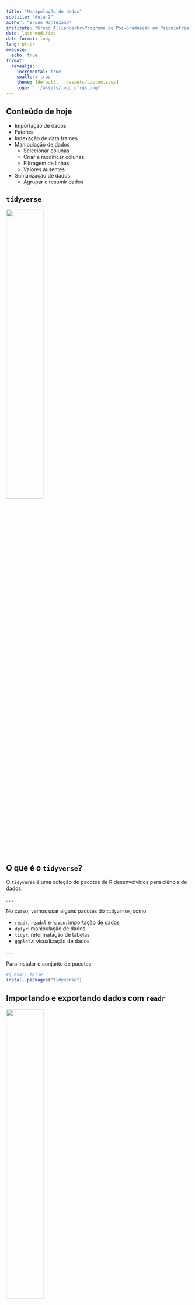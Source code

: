 ```yaml
---
title: "Manipulação de dados"
subtitle: "Aula 2"
author: "Bruno Montezano"
institute: "Grupo Alliance<br>Programa de Pós-Graduação em Psiquiatria e Ciências do Comportamento<br>Universidade Federal do Rio Grande do Sul"
date: last-modified
date-format: long
lang: pt-br
execute:
  echo: true
format:
  revealjs:
    incremental: true
    smaller: true
    theme: [default, ../assets/custom.scss]
    logo: "../assets/logo_ufrgs.png"
---
```


## Conteúdo de hoje

- Importação de dados
- Fatores
- Indexação de data frames
- Manipulação de dados
  - Selecionar colunas
  - Criar e modificar colunas
  - Filtragem de linhas
  - Valores ausentes
- Sumarização de dados
  - Agrupar e resumir dados
  
## `tidyverse`

![](../assets/logo_tidyverse.png){fig-align="center" width=45%}

## O que é o `tidyverse`?

O `tidyverse` é uma coleção de pacotes de R desenvolvidos para ciência de dados.

. . .

No curso, vamos usar alguns pacotes do `tidyverse`, como:

- `readr`, `readxl` e `haven`: importação de dados
- `dplyr`: manipulação de dados
- `tidyr`: reformatação de tabelas
- `ggplot2`: visualização de dados

. . .

Para instalar o conjunto de pacotes:

```r
#| eval: false
install.packages("tidyverse")
```

## Importando e exportando dados com `readr`

![](../assets/logo_readr.png){fig-align="center" width=45%}

## Caminhos

Um passo essencial na importação de dados é saber onde está o arquivo a ser importado.

. . .

Toda função vai exigir um **caminho**, ou seja, uma **string** que representa
o endereço do arquivo no computador.

. . .

Há duas formas de passar o caminho ao R: através de um **caminho absoluto**
ou **caminho relativo**.

. . .

Antes, vamos entender o que é o **diretório de trabalho**.

## Diretório de trabalho

O diretório de trabalho (*working directory*) é a pasta na qual o R vai
buscar os arquivos ao lê-los ou salvá-los.

. . .

Podemos descobrir que pasta é essa através da função `getwd()`:

```r
getwd()
```

A função retorna uma string com o caminho do seu diretório de trabalho.

. . .

O diretório de trabalho pode ser modificado através da função `setwd()`:

```r
#| eval: false
setwd("/home/bruno/Documents/Projects/Thesis")
```

## Caminhos absolutos

Caminhos absolutos são aqueles que iniciam na pasta raíz do seu computador.

. . .

Este é o caminho absoluto onde os slides desta aula foram produzidos:

```
"/home/bruno/dox/projects/r-workshop/slides/2_manipulacao"
```

. . .

Em computadores com Windows pode ter uma cara parecida com esta:

```
"C:/Users/Bruno/Documents/Projects/Thesis"
```

. . .

Na maioria dos casos, caminhos absolutos são **má prática**, pois deixam
o código irreprodutível. Se você trocar de computador ou passar o script para
outra pessoa rodar, o código não vai funcionar, pois o caminho absoluto para o
arquivo muito provavelmente será diferente.

## Caminhos relativos

Caminhos relativos são aqueles que iniciam no diretório de trabalho da sua
sessão.

. . .

O diretório de trabalho da sessão usada para produzir os slides é a pasta
`r-workshop`. Olhem o caminho absoluto no slide anterior. Logo, o caminho
relativo para a pasta onde os slides foram produzidos seria apenas
`slides/2_manipulacao`.

. . .

Trabalhar com **projetos no RStudio** ajuda bastante o uso de caminhos
relativos, pois nos incentiva a colocar todos os arquivos da análise dentro da
pasta do projeto. Projetos podem ser criados em *Arquivo > Novo Projeto...*

. . .

Assim, se você usar apenas caminhos relativos e compartilhar a pasta do projeto
com alguém, todos os caminhos existentes nos códigos continuarão a funcionar em
qualquer computador!

## Arquivos de texto delimitados

Uma das formas mais comuns de armazenar dados é em um arquivo de texto delimitado,
como por exemplo: valores separados por vírgula (**.csv**) ou valores separados
por tabulação (**.csv**).

:::: {.columns}

::: {.column width="50%"}
Aqui estão dados em **.csv**:

```
"id","diagnostico","sexo","idade"
001,"thb","masculino",34
002,"tdm","feminino",25
003,"tdm","masculino",19
004,"thb","feminino",31
005,"tdm","feminino",24
006,"thb","masculino",21
```
:::

::: {.column width="50%"}
E aqui estão dados em **.tsv**:

```
"id"	"diagnostico"	"sexo"	"idade"
001	"thb"	"masculino"	34
002	"tdm"	"feminino"	25
003	"tdm"	"masculino"	19
004	"thb"	"feminino"	31
005	"tdm"	"feminino"	24
006	"thb"	"masculino"	21
```

:::

::::

. . .

Ou poderíamos ter um arquivo em **.txt** separado por barras, por exemplo:

```
"id"/"diagnostico"/"sexo"/"idade"
001/"thb"/"masculino"/34
002/"tdm"/"feminino"/25
003/"tdm"/"masculino"/19
004/"thb"/"feminino"/31
005/"tdm"/"feminino"/24
006/"thb"/"masculino"/21
```


## `readr`


O pacote `readr` possui várias funções para carregar arquivos de texto delimitados:
`read_csv()`, `read_csv2()`, `read_tsv()` e `read_delim()`.

. . .

`readr` possui algumas vantagens:

- É mais rápido!
- Trabalha melhor com data e hora
- Barra de progresso para arquivos grandes

. . .

Também podemos exportar dados em `.csv`, por exemplo:

```r
#| eval: false
library(dados)
library(readr)

write_csv(
  x = pixar_bilheteria,
  file = "/home/bruno/tmp/dados_bilheteria.csv"
)
```

## `haven` e `readxl`

Na saúde, é comum trabalhar com dados provenientes de outros softwares.

. . .

Podemos usar algumas funções dos pacotes `haven` e `readxl` para lê-los:

- Arquivos do SPSS: `read_spss()` do pacote `haven`
- Arquivos do SAS: `read_sas()` do pacote `haven`
- Arquivos do Stata: `read_stata()` do pacote `haven`
- Arquivos do Excel: `read_xlsx()` do pacote `readxl`

. . .

Da mesma forma, podemos exportar dados em `.sav` (formato do SPSS):

```r
#| eval: false
library(dados)
library(haven)

write_sav(
  data = pixar_bilheteria,
  path = "/home/bruno/tmp/dados_bilheteria.sav"
)

```

## Pacote `dplyr`

![](../assets/logo_dplyr.png){fig-align="center" width=45%}

## `dplyr`

O pacote `dplyr` provê um conjunto de funções que nos ajudam nos problemas
mais comuns em manipulação de dados.

- `mutate()`: Adicionar ou modificar variáveis
- `select()`: Selecionar variáveis (colunas)
- `filter()`: Selecionar observações (linhas)
- `summarise()`: Reduzir múltiplos valores a um único resumo
- `arrange()`: Reordenar as observações (linhas)

. . .

O `dplyr` possibilita o uso da função `group_by()` para performar as operações
de forma agrupada.

. . .

Vamos ver cada uma destas funções separadamente.

## Mas antes, *pipes* (`|>`)

A maior parte das funções do `tidyverse` são construídas com o uso do
**pipe** (`|>`) em mente.

. . .

Os atalhos para inserir o pipe são:
`Ctrl + Shift + M` ou `⌘ + Shift + M`.

. . .

Os pipes pegam o objeto da *esquerda* e aplicam a função da *direita*.
Lemos como: "e então...".

```r
x <- c(2, 7, 40, 11, 21)

sqrt(sum(x)) # Somar valores do vetor x e tirar a raíz quadrada da soma

x |> sum() |> sqrt() # Mesmo cálculo, agora com pipe!
```

. . .

Os pipes nos poupam tempo de digitação, tornam o código legível e permitem o
encadeamento de funções como acima, por isso os usamos o tempo todo quando
manipulamos data frames.

## Usando pipe

Os pipes são mais legíveis quando temos cada função em uma nova linha.

. . .

```r
#| eval: false
pegue_estes_dados |> 
  aplicar_primeira_funcao(com = este_valor) |> 
  aplicar_proxima_funcao(usando = esse_valor) |> ...
```

. . .

O que estiver à esquerda do pipe (ou no exemplo, o que estiver acima) é repassado como
*primeiro argumento* da
função na direita (ou abaixo). Outros argumentos seguem à direita.

## Atribuindo valores ao usar pipe

Ao criar objetos provenientes da saída de funções encadeadas com pipe,
coloque o operador de atribuição (`<-`) no início.

```r
raiz_quadrada_da_soma <- x |> 
  sum() |> 
  sqrt()

raiz_quadrada_da_soma
```

. . .

Não importa o tamanho da cadeia de funções, eu recomendo que vocês realizem a
atribuição sempre no topo.

## Vamos colocar a mão na massa no `questionario`

`questionario` é uma base de dados disponibilizada no pacote `dados`.

```r
# install.packages("dados")
library(dados)

questionario
```

Trata-se de uma base de dados do General Social Survey (GSS). Dados de
2000 a 2014.

## Valores ausentes

Valores ausentes ocorrem quando nenhum valor é armazenado para uma variável em uma
observação.

. . .

O R identifica os valores ausentes através do `NA`. Vamos entender as implicações
do `NA`.

. . .

```r
vetor_com_missing <- c(25, NA, 13, 44, 12, NA)

mean(vetor_com_missing)
```

. . .

No entanto, existem maneiras de aplicar funções em vetores (ou colunas) com
`NA`s.

```r
mean(vetor_com_missing, na.rm = TRUE)
```

. . .

```r
mean(vetor_com_missing[!is.na(vetor_com_missing)])
```

## Fatores

**Fatores** são uma classe de dados para categorizar dados e armazenar como **níveis**.

. . .

Variáveis como sexo e diagnóstico psiquiátrico seriam bons exemplos
de fatores.

. . .

```r
sexo <- factor(c("Masculino", "Feminino", "Feminino", "Masculino", "Masculino"))

sexo
```

```r
questionario
```

## Filtrando linhas com `filter()`

Podemos usar a função `filter()` para filtrar as observações da base de dados.

. . .

::: {style="font-size: 0.68em"}
:::: {.columns}

::: {.column width="50%"}
```r
library(dplyr)

divorciados <- questionario |> 
  filter(estado_civil == "Divorciado(a)")

divorciados
```
:::

::: {.column width="50%"}
```r
divorciados |> 
  filter(!is.na(horas_tv))
```
:::

::::
:::

. . .

No segundo exemplo, `!is.na(horas_tv)` mantém na base de dados apenas as
observações dos divorciados que **não** possuem valores ausentes na coluna
`horas_tv`.


## Ordenando linhas com `arrange()`

Com a função `arrange()`, nós podemos reordenar as observações da base de dados.

. . .

```r
questionario |> 
  arrange(ano, desc(idade))
```

. . .

Os dados foram ordenados pelo `ano` de forma ascendente e `idade`de forma
descendente.

## Selecionando colunas com `select()`

Não apenas podemos limitar as linhas, mas podemos incluir colunas específicas (e
colocá-las na ordem listada) usando `select()`.

. . .

```r
divorciados |> 
  select(ano, idade, horas_tv)
```

## Removendo colunas com `select()`

Ao invés de selecionar, podemos remover colunas específicas com `select()` usando `-`.

```r
divorciados |> 
  select(-estado_civil, -renda, -denominacao)
```

## Funções auxiliares para o `select()`

`select()` tem uma série de funções auxiliares como `starts_with()`, `ends_with()`,
e `contains()`, ou pode ser dada uma gama de colunas em sequência `varinicial:varfinal`.

. . .



:::: {.columns}

::: {.column width="50%"}
```r
questionario |>
  select(ends_with("ao"))
```
:::

::: {.column width="50%"}
```r
questionario |> 
  select(ano:raca)
```
:::

::::

. . . 

`?select` para mais detalhes.

## Criando e modificando colunas com `mutate()`

No `dplyr`, nós podemos adicionar ou modificar colunas usando `mutate()`.

. . .

:::: {.columns}

::: {.column width="56%"}
```r
divorciados |> 
  filter(raca == "Branca") |> 
  select(ano, idade, horas_tv) |> 
  mutate(idade_em_decadas = idade / 10,
         horas_tv_em_minutos = horas_tv * 60)
```
:::

::: {.column width="44%"}
```r
divorciados |> 
  filter(religiao == "Protestante") |> 
  select(ano, idade, horas_tv) |> 
  mutate(horas_tv = horas_tv * 60)
```
:::

::::

## Agregando dados com `summarise()`

`summarise()` pega suas colunas de dados e computa algo usando todas as linhas.

- Contar a quantidaade de linhas
- Calcular a média ou mediana
- Computar a soma
- Obter um valor mínimo ou máximo

. . .

Ou seja, qualquer função que agregue *múltiplos valores* em um *único valor*
(por exemplo, `sd()`, `mean()` ou `max()`) podem ser usadas com o
`summarise()`.

## Exemplo com `summarise()`

Para os divorciados do ano de 2000, vamos captar o número de observações, 
a média da idade, a mediana das horas de TV assistidas diariamente e a
amplitude de horas de TV assistidas por dia.

. . .

```r
divorciados |> 
  filter(ano == 2000) |> 
  summarise(n_observacoes = n(),
            media_idade = mean(idade, na.rm = TRUE),
            mediana_horas_tv = median(horas_tv, na.rm = TRUE),
            amplitude_horas_tv = max(horas_tv, na.rm = TRUE) - min(horas_tv, na.rm = TRUE))
```

. . .

Estas novas variáveis foram calculadas usando *todas as linhas* do conjunto de
dados `divorciados`.

## Evitando repetição com `summarise(across())`

Talvez vocês precisem calcular a média e o desvio padrão de um conjunto de
colunas. Com `across()`, coloquem as variáveis a serem calculadas primeiro (usando
`c()`) e coloque as funções a serem usadas em uma `list()`
depois.

. . .

```r
divorciados |> 
  filter(ano == 2014) |> 
  summarise(across(c(idade, horas_tv),
                   list(media = \(x) mean(x, na.rm = TRUE),
                        desvio_padrao = \(x) sd(x, na.rm = TRUE))))
```

## Agrupando com `group_by()`

A função `group_by()` muda como as funções operam sobre os dados, em especial,
a `summarise()`.

. . .

Funções usadas após o `group_by()` são computadas dentro de cada grupo como
definido pelas variáveis dadas, em vez de sobre todas as linhas de uma só vez.

. . .

Normalmente, vamos agrupar por variáveis de valores:

- Inteiros
- Fatores
- Caracteres

. . .

E **não** por valores contínuos (números com vírgula).

## Exemplo de `group_by()`

Vamos supor que eu queira saber o número de religiões reportadas pelos
entrevistados, o número de observações (tamanho da amostra) e a média
de horas diárias assistidas de TV em cada ano, ou seja, *agrupado* pelo
ano.

. . .

```r
questionario |> 
  group_by(ano) |> 
  summarise(numero_de_religioes = n_distinct(religiao),
            n_observacoes = n(),
            media_horas_tv = mean(horas_tv, na.rm = TRUE))
```

## Tarefa de casa

- Escolha uma das bases de dados do pacote `dados` e utilize ao menos uma vez
as funções: `select()`, `mutate()`, `filter()`, `arrange()`, `summarise()` e
`group_by()`
  - As bases disponíveis podem ser acessadas no [site de referência do pacote](https://cienciadedatos.github.io/dados/reference/index.html)
  
- Nos dados `questionario` do pacote `dados`, crie um subconjunto apenas com
as observações do ano de 2016 e armazene em um objeto chamado `dados_2016`